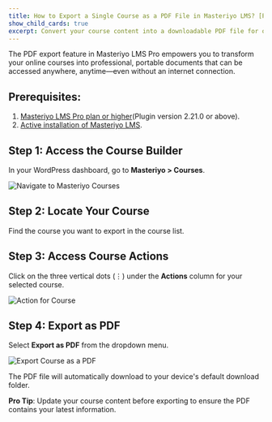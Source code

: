 ```yaml
---
title: How to Export a Single Course as a PDF File in Masteriyo LMS? [Pro]
show_child_cards: true
excerpt: Convert your course content into a downloadable PDF file for offline viewing, sharing, or distribution.
---
```


 The PDF export feature in Masteriyo LMS Pro empowers you to transform your online courses into professional, portable documents that can be accessed anywhere, anytime—even without an internet connection.

## Prerequisites:
1. [Masteriyo LMS Pro plan or higher](https://masteriyo.com/pricing/)(Plugin version 2.21.0 or above).
2. [Active installation of Masteriyo LMS](https://docs.masteriyo.com/getting-started/installation#installing-masteriyo-lms-pro-version).

## Step 1: Access the Course Builder
In your WordPress dashboard, go to **Masteriyo > Courses**.   

![Navigate to Masteriyo Courses](https://raw.githubusercontent.com/Masteriyo/masteriyo-docs/main/assets/images/export-single-course/navigate-to-masteriyo-courses.png)

## Step 2: Locate Your Course  
Find the course you want to export in the course list.

## Step 3: Access Course Actions  
Click on the three vertical dots (⋮) under the **Actions** column for your selected course.

![Action for Course](https://raw.githubusercontent.com/Masteriyo/masteriyo-docs/main/assets/images/export-single-course/action-option-for-course.png)

## Step 4: Export as PDF
Select **Export as PDF** from the dropdown menu.

![Export Course as a PDF](https://raw.githubusercontent.com/Masteriyo/masteriyo-docs/main/assets/images/export-single-course/export-course-as-pdf.png)

The PDF file will automatically download to your device's default download folder.

**Pro Tip**: Update your course content before exporting to ensure the PDF contains your latest information.
